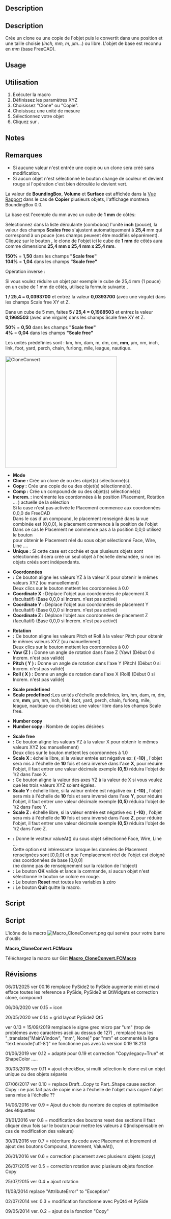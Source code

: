 <languages/>

{{Macro/fr
|Name=Macro CloneConvert
|Icon=Macro_CloneConvert.png
|Description=Crée un Clone/Copie/Composé de l'objet ou des objets, puis converti dans une position et une taille choisie (''inch, mm, m, µm''...) ou au choix. L'objet de base est reconnu en ''mm'' (base FreeCAD).
|Author=mario52
|Version=00.16
|Date=2025-01-06
|FCVersion= ≥0.18
|Download=[https://wiki.freecad.org/images/0/0a/Macro_CloneConvert.png Icône de la barre d'outils]
}}

<div lang="en" dir="ltr" class="mw-content-ltr">
==Description==
</div>

<div class="mw-translate-fuzzy">
==Description==
Crée un clone ou une copie de l'objet puis le convertit dans une position et une taille choisie (''inch, mm, m, µm''...) ou libre. L'objet de base est reconnu en ''mm'' (base FreeCAD).
</div>

{{Codeextralink|https://gist.githubusercontent.com/mario52a/9f2f2f6144e1307a048f1840ef99300c/raw/fb76b3c728c1c7cd085e87f5d6d223d9f79bb574/Macro_CloneConvert.FCMacro}}

<div lang="en" dir="ltr" class="mw-content-ltr">
==Usage==
</div>

<div class="mw-translate-fuzzy">
==Utilisation==
# Exécuter la macro
# Définissez les paramètres XYZ
# Choisissez "Clone" ou "Copie". 
# Choisissez une unité de mesure
# Sélectionnez votre objet
# Cliquez sur {{KEY|Ok}}.
</div>

<div lang="en" dir="ltr" class="mw-content-ltr">
==Notes==
</div>

<div class="mw-translate-fuzzy">
==Remarques==
* Si aucune valeur n'est entrée une copie ou un clone sera créé sans modification.
* Si aucun objet n'est sélectionné le bouton {{KEY|Ok}} change de couleur et devient rouge si l'opération c'est bien déroulée le {{KEY|Ok}} devient vert.
</div>

La valeur de '''BoundingBox''', '''Volume''' et '''Surface'''  est affichée dans la [[Report_view/fr|Vue Rapport]] dans le cas de '''Copier''' plusieurs objets, l'affichage montrera BoundingBox 0.0.

La base est l'exemple du mm avec un cube de '''1 mm''' de côtés:

Sélectionnez dans la liste déroulante (combobox) l'unité '''inch''' (pouce), la valeur des champs '''Scales free''' s'ajustent automatiquement à '''25,4''' mm qui correspond à un pouce (ces champs peuvent être modifiés séparément). Cliquez sur le bouton {{KEY|Ok}}, le clone de l'objet ici le cube de '''1 mm''' de côtés aura comme dimensions '''25,4 mm x 25,4 mm x 25,4 mm'''. 

'''150%''' = '''1,50''' dans les champs '''"Scale free"''' <br />
'''104%''' = '''1,04''' dans les champs '''"Scale free"''' 

Opération inverse :

Si vous voulez réduire un objet par exemple le cube de 25,4 mm (1 pouce) en un cube de 1 mm de côtés, utilisez la formule suivante , 

'''1 / 25,4 = 0,0393700''' et entrez la valeur '''0,0393700''' (avec une virgule) dans les champs Scale free XY et Z.

Dans un cube de 5 mm, faites '''5 / 25,4 = 0,1968503''' et entrez la valeur '''0,1968503''' (avec une virgule) dans les champs Scale free XY et Z.

'''50%''' = '''0,50''' dans les champs '''"Scale free"'''<br />
''' 4%''' = '''0,04''' dans les champs '''"Scale free"'''

Les unités prédéfinies sont :
km, hm, dam, m, dm, cm, '''mm''', µm, nm, inch, link, foot, yard, perch, chain, furlong, mile, league, nautique.
<br /><br />

[[File:Macro CloneConvert_01.png|350px|left|CloneConvert]]
* '''Mode'''
* '''Clone :''' Crée un clone de ou des objet(s) sélectionné(s).
* '''Copy  :''' Crée une copie de ou des objet(s) sélectionné(s).
* '''Comp    :''' Crée un compound de ou des objet(s) sélectionné(s)
* '''Increm. :''' incrémente les coordonnées à la position (Placement, Rotation ... ) actuelle de la sélection<br />Si la case n'est pas activée le Placement commence aux coordonnées 0,0,0 de FreeCAD<br />Dans le cas d'un compound, le placement renseigné dans la vue combinée est [0,0,0], le placement commence à la position de l'objet<br />Dans ce cas le Placement ne commence pas à la position 0,0,0 utilisez le bouton {{KEY|ValueAt()}}<br />pour obtenir le Placement réel du sous objet sélectionné Face, Wire, Line ....
* '''Unique  :''' Si cette case est cochée et que plusieurs objets sont sélectionnés il sera créé un seul objet à l'échelle demandée, si non les objets créés sont indépendants.

* '''Coordonnées'''
* '''{{KEY|...}} :''' Ce bouton aligne les valeurs YZ à la valeur X pour obtenir le mêmes valeurs ​​XYZ (ou manuellement)<br />Deux clics sur le bouton mettent les coordonnées à 0.0 
* '''Coordinate X :''' Déplace l'objet aux coordonnées de placement X (facultatif) (Base 0,0,0 si Increm. n'est pas activé)
* '''Coordinate Y :''' Déplace l'objet aux coordonnées de placement Y (facultatif) (Base 0,0,0 si Increm. n'est pas activé)
* '''Coordinate Z :''' Déplace l'objet aux coordonnées de placement Z (facultatif) (Base 0,0,0 si Increm. n'est pas activé)

* '''Rotation'''
* '''{{KEY|...}} :''' Ce bouton aligne les valeurs Pitch et Roll  à la valeur Pitch pour obtenir le mêmes valeurs ​​XYZ (ou manuellement)<br />Deux clics sur le bouton mettent les coordonnées à 0.0 
* '''Yaw (Z )    :''' Donne un angle de rotation dans l'axe Z (Yaw) (Début 0 si Increm. n'est pas validé)
* '''Pitch ( Y ) :''' Donne un angle de rotation dans l'axe Y (Pitch) (Début 0 si Increm. n'est pas validé)
* '''Roll ( X )  :''' Donne un angle de rotation dans l'axe X (Roll) (Début 0 si Increm. n'est pas validé)

* '''Scale predefined'''
* '''Scale predefined :'''Les unités d'échelle predefinies, km, hm, dam, m, dm, cm, '''mm''', µm, nm, inch, link, foot, yard, perch, chain, furlong, mile, league, nautique ou choisissez une valeur libre dans les champs Scale free.

* '''Number copy '''
* '''Number copy :''' Nombre de copies désirées

* '''Scale free'''
* '''{{KEY|...}} :''' Ce bouton aligne les valeurs YZ à la valeur X pour obtenir le mêmes valeurs ​​XYZ (ou manuellement)<br />Deux clics sur le bouton mettent les coordonnées à 1.0 
* '''Scale X :''' échelle libre, si la valeur entrée est négative ex: '''( -10)''' , l'objet sera mis à l'échelle de '''10''' fois et sera inversé dans l'axe '''X''', pour réduire l'objet, il faut entrer une valeur décimale exemple '''(0,5)''' réduira l'objet de 1/2 dans l'axe X.
* '''{{KEY|...}} :''' Ce bouton aligne la valeur des axes YZ à la valeur de X si vous voulez que les trois valeurs XYZ soient égales.
* '''Scale Y :''' échelle libre, si la valeur entrée est négative ex: '''( -10)''' , l'objet sera mis à l'échelle de '''10''' fois et sera inversé dans l'axe '''Y''', pour réduire l'objet, il faut entrer une valeur décimale exemple '''(0,5)''' réduira l'objet de 1/2 dans l'axe Y.
* '''Scale Z :''' échelle libre, si la valeur entrée est négative ex: '''( -10)''' , l'objet sera mis à l'échelle de '''10''' fois et sera inversé dans l'axe '''Z''', pour réduire l'objet, il faut entrer une valeur décimale exemple '''(0,5)''' réduira l'objet de 1/2 dans l'axe Z.

* '''{{KEY|ValueAt()}} :''' Donne le vecteur valueAt() du sous objet sélectionné Face, Wire, Line ...<br />Cette option est intéressante lorsque les données de Placement renseignées sont [0,0,0] et que l'emplacement réel de l'objet est éloigné des coordonnées de base [0,0,0]<br />(ne donne pas de renseignement sur la rotation de l'object)
* '''{{KEY|Ok}} :''' Le bouton '''OK''' valide et lance la commande, si aucun objet n'est sélectionné le bouton {{KEY|Ok}} se colore en rouge.
* '''{{KEY|Reset}} :''' Le bouton '''Reset''' met toutes les variables à zéro
* '''{{KEY|Quit}} :''' Le bouton '''Quit''' quitte la macro.
{{clear}}

<div lang="en" dir="ltr" class="mw-content-ltr">
==Script==
</div>

<div class="mw-translate-fuzzy">
==Script== 
L'icône de la macro [[Image:Macro_CloneConvert.png]] qui servira pour votre barre d'outils
</div> 

'''Macro_CloneConvert.FCMacro'''

Téléchargez la macro sur Gist [https://gist.github.com/mario52a/9f2f2f6144e1307a048f1840ef99300c '''Macro_CloneConvert.FCMacro''']

<span id="Revision"></span>
==Révisions==

<div class="mw-translate-fuzzy">
06/01/2025 ver 00.16 remplace PySide2 to PySide augmente mini et maxi efface toutes les reference a PySide, PySide2 et QtWidgets et correction clone, compound
</div>

06/06/2020 ver 0.15 = icon

20/05/2020 ver 0.14 = grid layout PySide2 Qt5

ver 0.13 = 15/09/2019 remplacé le signe grec micro par "um" (trop de problèmes avec caractères ascii au dessus de 127) , remplacé tous les "_translate("MainWindow", "mm", None)" par "mm" et commenté la ligne "text.encode('utf-8')" ne fonctionne pas avec la version 0.19 18.213

01/06/2019 ver 0.12 = adapté pour 0.19 et correction "Copy:legacy=True" et ShapeColor .....

30/03/2018 ver 0.11 = ajout checkBox, si multi sélection le clone est un objet unique ou des objets séparés

07/06/2017 ver 0.10 = replace Draft...Copy to Part..Shape cause section Copy : ne pas fait pas de copie mise à l'échelle de l'objet mais copie l'objet sans mise à l'échelle ?? 

14/06/2016 ver 0.9  = Ajout du choix du nombre de copies et optimisation des étiquettes

31/01/2016 ver 0.8 = modification des boutons reset des sections il faut cliquer deux fois sur le bouton pour mettre les valeurs à 0(indispensable en cas de modification des valeurs) 

30/01/2016 ver 0.7 = réécriture du code avec Placement et Increment et ajout des boutons Compound, Increment, ValueAt(), 

26/01/2016 ver 0.6 = correction placement avec plusieurs objets (copy)

26/07/2015 ver 0.5 = correction rotation avec plusieurs objets fonction Copy

25/07/2015 ver 0.4 = ajout rotation

11/08/2014 replace "AttributeError" to "Exception"

02/07/2014 ver. 0.3 = modification fonctionne avec PyQt4 et PySide

09/05/2014 ver. 0.2 = ajout de la fonction "Copy"